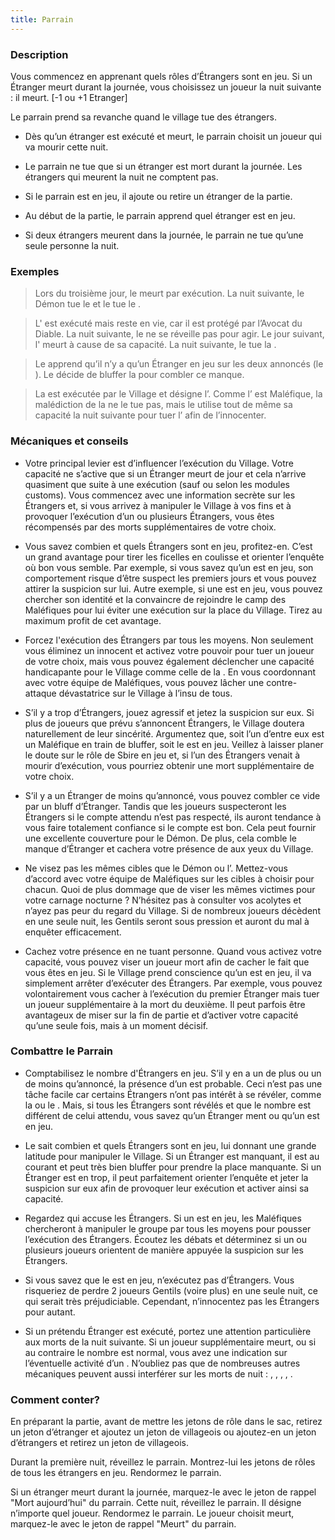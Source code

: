 ```yaml
---
title: Parrain
---
```



<Role PARRAIN header />

### Description

Vous commencez en apprenant quels rôles d’Étrangers sont en jeu. Si un Étranger meurt durant la journée, vous choisissez un joueur la nuit suivante : il meurt. [-1 ou +1 Etranger]

Le parrain prend sa revanche quand le village tue des étrangers.

-    Dès qu’un étranger est exécuté et meurt, le parrain choisit un joueur qui va mourir cette nuit.

-    Le parrain ne tue que si un étranger est mort durant la journée. Les étrangers qui meurent la nuit ne comptent pas.

-    Si le parrain est en jeu, il ajoute ou retire un étranger de la partie.

-    Au début de la partie, le parrain apprend quel étranger est en jeu.

-    Si deux étrangers meurent dans la journée, le parrain ne tue qu’une seule personne la nuit.

### Exemples

> Lors du troisième jour, le <Role LUNATIQUE /> meurt par exécution. La nuit suivante, le Démon tue le <Role MENESTREL /> et le <Role PARRAIN /> tue le <Role PACIFISTE />.

> L'<Role INVENTEUR /> est exécuté mais reste en vie, car il est protégé par l’Avocat du Diable. La nuit suivante, le <Role PARRAIN /> ne se réveille pas pour agir. Le jour suivant, l'<Role INVENTEUR /> meurt à cause de sa capacité. La nuit suivante, le <Role PARRAIN /> tue la <Role COMMERE />.

> Le <Role PARRAIN /> apprend qu’il n’y a qu’un Étranger en jeu sur les deux annoncés (le <Role LUNATIQUE />). Le <Role PARRAIN /> décide de bluffer la <Role GITANE /> pour combler ce manque.

> La <Role GITANE /> est exécutée par le Village et désigne l’<Role ASSASSIN />. Comme l’<Role ASSASSIN /> est Maléfique, la malédiction de la <Role GITANE /> ne le tue pas, mais le <Role PARRAIN /> utilise tout de même sa capacité la nuit suivante pour tuer l’<Role ASSASSIN /> afin de l’innocenter.

### Mécaniques et conseils

- Votre principal levier est d’influencer l’exécution du Village. Votre capacité ne s’active que si un Étranger meurt de jour et cela n’arrive quasiment que suite à une exécution (sauf <Role INVENTEUR /> ou <Role SORCIERE /> selon les modules customs). Vous commencez avec une information secrète sur les Étrangers et, si vous arrivez à manipuler le Village à vos fins et à provoquer l’exécution d’un ou plusieurs Étrangers, vous êtes récompensés par des morts supplémentaires de votre choix.

- Vous savez combien et quels Étrangers sont en jeu, profitez-en. C’est un grand avantage pour tirer les ficelles en coulisse et orienter l’enquête où bon vous semble. Par exemple, si vous savez qu’un <Role LUNATIQUE /> est en jeu, son comportement risque d’être suspect les premiers jours et vous pouvez attirer la suspicion sur lui. Autre exemple, si une <Role BRUTE /> est en jeu, vous pouvez chercher son identité et la convaincre de rejoindre le camp des Maléfiques pour lui éviter une exécution sur la place du Village. Tirez au maximum profit de cet avantage.

- Forcez l'exécution des Étrangers par tous les moyens. Non seulement vous éliminez un innocent et activez votre pouvoir pour tuer un joueur de votre choix, mais vous pouvez également déclencher une capacité handicapante pour le Village comme celle de la <Role GITANE />. En vous coordonnant avec votre équipe de Maléfiques, vous pouvez lâcher une contre-attaque dévastatrice sur le Village à l’insu de tous.

- S’il y a trop d’Étrangers, jouez agressif et jetez la suspicion sur eux. Si plus de joueurs que prévu s’annoncent Étrangers, le Village doutera naturellement de leur sincérité. Argumentez que, soit l’un d’entre eux est un Maléfique en train de bluffer, soit le <Role PARRAIN /> est en jeu. Veillez à laisser planer le doute sur le rôle de Sbire en jeu et, si l’un des Étrangers venait à mourir d’exécution, vous pourriez obtenir une mort supplémentaire de votre choix.

- S’il y a un Étranger de moins qu’annoncé, vous pouvez combler ce vide par un bluff d’Étranger. Tandis que les joueurs suspecteront les Étrangers si le compte attendu n’est pas respecté, ils auront tendance à vous faire totalement confiance si le compte est bon. Cela peut fournir une excellente couverture pour le Démon. De plus, cela comble le manque d’Étranger et cachera votre présence de <Role PARRAIN /> aux yeux du Village.

- Ne visez pas les mêmes cibles que le Démon ou l’<Role ASSASSIN />. Mettez-vous d’accord avec votre équipe de Maléfiques sur les cibles à choisir pour chacun. Quoi de plus dommage que de viser les mêmes victimes pour votre carnage nocturne ? N’hésitez pas à consulter vos acolytes et n’ayez pas peur du regard du Village. Si de nombreux joueurs décèdent en une seule nuit, les Gentils seront sous pression et auront du mal à enquêter efficacement.

- Cachez votre présence en ne tuant personne. Quand vous activez votre capacité, vous pouvez viser un joueur mort afin de cacher le fait que vous êtes en jeu. Si le Village prend conscience qu’un <Role PARRAIN /> est en jeu, il va simplement arrêter d’exécuter des Étrangers. Par exemple, vous pouvez volontairement vous cacher à l’exécution du premier Étranger mais tuer un joueur supplémentaire à la mort du deuxième. Il peut parfois être avantageux de miser sur la fin de partie et d’activer votre capacité qu’une seule fois, mais à un moment décisif.

### Combattre le Parrain

- Comptabilisez le nombre d'Étrangers en jeu. S’il y en a un de plus ou un de moins qu’annoncé, la présence d’un <Role PARRAIN /> est probable. Ceci n’est pas une tâche facile car certains Étrangers n’ont pas intérêt à se révéler, comme la <Role BRUTE /> ou le <Role LUNATIQUE />. Mais, si tous les Étrangers sont révélés et que le nombre est différent de celui attendu, vous savez qu’un Étranger ment ou qu’un <Role PARRAIN /> est en jeu.

- Le <Role PARRAIN /> sait combien et quels Étrangers sont en jeu, lui donnant une grande latitude pour manipuler le Village. Si un Étranger est manquant, il est au courant et peut très bien bluffer pour prendre la place manquante. Si un Étranger est en trop, il peut parfaitement orienter l’enquête et jeter la suspicion sur eux afin de provoquer leur exécution et activer ainsi sa capacité.

- Regardez qui accuse les Étrangers. Si un <Role PARRAIN /> est en jeu, les Maléfiques chercheront à manipuler le groupe par tous les moyens pour pousser l’exécution des Étrangers. Écoutez les débats et déterminez si un ou plusieurs joueurs orientent de manière appuyée la suspicion sur les Étrangers.

- Si vous savez que le <Role PARRAIN /> est en jeu, n’exécutez pas d’Étrangers. Vous risqueriez de perdre 2 joueurs Gentils (voire plus) en une seule nuit, ce qui serait très préjudiciable. Cependant, n’innocentez pas les Étrangers pour autant.

- Si un prétendu Étranger est exécuté, portez une attention particulière aux morts de la nuit suivante. Si un joueur supplémentaire meurt, ou si au contraire le nombre est normal, vous avez une indication sur l’éventuelle activité d’un <Role PARRAIN />. N’oubliez pas que de nombreuses autres mécaniques peuvent aussi interférer sur les morts de nuit : <Role MAMIE />, <Role PARIEUR />, <Role COMMERE />, <Role INVENTEUR />, <Role ASSASSIN />.

### Comment conter?

En préparant la partie, avant de mettre les jetons de rôle dans le sac, retirez un jeton d’étranger et ajoutez un jeton de villageois ou ajoutez-en un jeton d’étrangers et retirez un jeton de villageois.

Durant la première nuit, réveillez le parrain. Montrez-lui les jetons de rôles de tous les étrangers en jeu. Rendormez le parrain.

Si un étranger meurt durant la journée, marquez-le avec le jeton de rappel "Mort aujourd’hui" du parrain. Cette nuit, réveillez le parrain. Il désigne n’importe quel joueur. Rendormez le parrain. Le joueur choisit meurt, marquez-le avec le jeton de rappel "Meurt" du parrain.